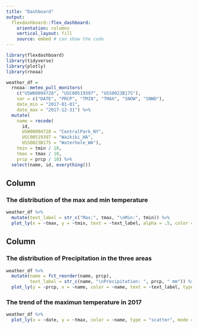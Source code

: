 ```yaml
---
title: "Dashboard"
output: 
  flexdashboard::flex_dashboard:
    orientation: columns
    vertical_layout: fill
    source: embed # can show the code
---
```


```r
library(flexdashboard)
library(tidyverse)
library(plotly)
library(rnoaa)
```

```r
weather_df = 
  rnoaa::meteo_pull_monitors(
    c("USW00094728", "USC00519397", "USS0023B17S"),
    var = c("DATE", "PRCP", "TMIN", "TMAX", "SNOW", "SNWD"), 
    date_min = "2017-01-01",
    date_max = "2017-12-31") %>%
  mutate(
    name = recode(
      id, 
      USW00094728 = "CentralPark_NY", 
      USC00519397 = "Waikiki_HA",
      USS0023B17S = "Waterhole_WA"),
    tmin = tmin / 10,
    tmax = tmax / 10,
    prcp = prcp / 10) %>%
  select(name, id, everything())
```



Column {data-width=650}
-----------------------------------------------------------------------

### The distribution of the max and min temperature

```r
weather_df %>% 
  mutate(text_label = str_c("Max:", tmax, "\nMin:", tmin)) %>% 
  plot_ly(x = ~tmax, y = ~tmin, text = ~text_label, alpha = .5, color = ~name, type = "scatter", mode = "markers", colors = "viridis")
```

Column {data-width=350}
-----------------------------------------------------------------------

### The distribution of Precipitation in the three areas

```r
weather_df %>% 
  mutate(name = fct_reorder(name, prcp),
         text_label = str_c(name, "\nPrecipitation: ", prcp, " mm")) %>% 
  plot_ly(y = ~prcp, x = ~name, color = ~name, text = ~text_label, type = "violin", colors = "viridis")
```

### The trend of the maximun temperature in 2017

```r
weather_df %>% 
  plot_ly(x = ~date, y = ~tmax, color = ~name, type = "scatter", mode = "lines", colors = "viridis")
```

